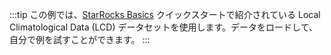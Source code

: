 :::tip
この例では、[StarRocks Basics](../../quick_start/shared-nothing.md) クイックスタートで紹介されている Local Climatological Data (LCD) データセットを使用します。データをロードして、自分で例を試すことができます。
:::